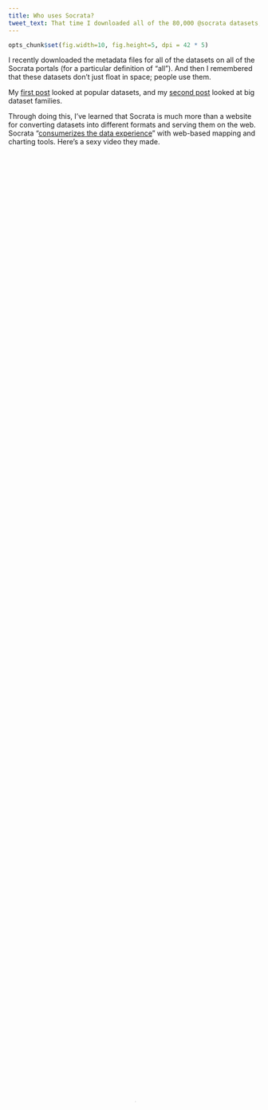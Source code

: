 ```yaml
---
title: Who uses Socrata?
tweet_text: That time I downloaded all of the 80,000 @socrata datasets, I also downloaded the 10,000 users.
---
```

```r
opts_chunk$set(fig.width=10, fig.height=5, dpi = 42 * 5)
```
I recently downloaded the metadata files for all
of the datasets on all of the Socrata portals (for a particular definition
of "all"). And then I remembered that these datasets don't just float in
space; people use them.

My [first post](/!/socrata-summary) looked at popular datasets, and
my [second post](/!/socrata-genealogies) looked at big dataset families.

Through doing this, I've learned that Socrata is much more than a website
for converting datasets into different formats and serving them on the web.
Socrata "[consumerizes the data experience](http://www.socrata.com/open-innovation/)"
with web-based mapping and charting tools. Here's a sexy video they made.

<video controls="" id="wistia_1" preload="none" poster="http://embed.wistia.com/deliveries/d86ff91b0a3b280ee4fd5fea9b65993d1b250340.jpg?image_crop_resized=640x360" style="width: 100%; height: 100%; position: relative; display: block;"><source src="http://embed.wistia.com/deliveries/37d0ddf8aeb21db020b1059c10c62373c9140734/file.mp4" type="video/mp4"></video>


I live in this bubble of people who know how to use computers, so Socrata's
charting tools seem really clunky and stupid to me, but it turns out that
these clunky tools can be outrageously useful people who aren't strange like me.

[Nicole Neditch](https://twitter.com/nneditch) told me of one instance where someone in the Oakland government made a pie chart in
the Socrata data portal and embedded that in a blog. If Oakland hadn't been using Socrata,
the result probably would have been less exciting; Nicole said that the person probably
would have made a chart in Excel, exported that to a PDF and added a download link.

I wanted to find more people like this. That is, I want to see how people's approach to analysis
changes because of these web-based analysis tools that are strongly integrated
with both the data being analyzed and with web-based presentation formats.
So in this third post, I look at people who use Socrata's analysis tools substantially
and otherwise interestingly.

## The user data format
In order to do this analysis, I'm going to take user data from Socrata, and this
involves learning more about Socrata's API.

I'm still using the same 80,000 JSON files that I [downloaded](/!/socrata-summary) last month.
Each of these metadata files describes a Socrata [view](/!/socrata-genealogies#term-view).
Some of these JSON files are duplicates (because of
[federation](/!/socrata-genealogies#term-federation)),
so there are only about 50,000 unique views.
(And the other 30,000 are exact duplicates, so deduplicating was easy.)

![Diagram indicating that each view has one owner and one table author](<%= @item.identifier %>format-sketch.jpg)

Among the many fields in each JSON file are
fields are two fields related to the people who interacted with that view.
These fields are the `owner` and  `tableAuthor` fields. These fields are
both hashes/dictionaries/arrays with user information. For example, here's
mine.

    {
        "id" : "x73b-9d8f",
        "displayName" : "Thomas Levine",
        "emailUnsubscribed" : false,
        "privacyControl" : "login",
        "profileLastModified" : 1371141485,
        "screenName" : "Thomas Levine"
    }

### Owner
The `owner` field is quite straightforward; it's simply the person who
created the view, be it a
[dataset](/!/socrata-genealogies#term-dataset),
[chart](/!/socrata-genealogies#term-chart),
[map](/!/socrata-genealogies#term-map) or
[whatever](/!/socrata-genealogies#term-other-view-types).

### Table Author
The `tableAuthor` field is the person who uploaded the
[table](/!/socrata-genealogies#term-table) (source data) associated
with the view. For datasets, this is the same as the owner, but for charts,
maps and filtered views, it might be different; one person may have uploaded
the data, and another person might have made the chart. "view", "dataset",
"map", "chart", "filtered view" and "table" all have rather special meanings
inside Socrata, so you should read my [post on that](/!/socrata-genealogies)
if the previous sentence didn't make sense.

## Extracting the user data
I already had a system for storing all of the Socrata metadata, so I just needed to write a
[sloppy function](https://github.com/tlevine/socrata-analysis/blob/e3d12254e928f986f1a83ed2099577e289048b94/numbers/run.py#L207)
to query it. This resulted in an SQLite3 database, which I converted to a
[CSV file](https://raw.github.com/tlevine/socrata-analysis/e3d12254e928f986f1a83ed2099577e289048b94/users.csv)
and read into R.

Rather than remembering which tables and datasets everyone owned, that function
just remembers how many. Maybe I'll do something with the links later.

## Data summary
The user data frame schema looks like this.

```r
str(users)
```

### Missing data
Not everyone had all of the fields.

```r
a <- t(as.data.frame(lapply(users, function(variable){ sum(!is.na(variable)) } )))
missingness <- data.frame(
  variable = rownames(a),
  present.value = a[,1]
)
missingness <- missingness[order(missingness$present.value, decreasing = T),]
old.mar <- par()$mar
par(mar = c(5, 12, 4, 2))
barplot(
  (missingness$present.value),
  names.arg = missingness$variable,
  border = NA, col = 'grey', axes = F, horiz = T, las = 1,
  xlim = c(0, 12000),
  main = 'How complete is the user profile metadata?',
  xlab = 'Number of users with the field',
  ylab = ''
)
axis(1, at = seq(0, 12000, 2000))
abline(v = nrow(users), col = 2, lty = 2)
text(x = nrow(users), y = 15, labels = paste(nrow(users), 'total users'), col = 2, pos = 2)
text(x = 2500, y = 14, labels = 'Missing data', col = 2)
text(x = 10000, y = 3, labels = 'Complete data', col = 2)
par(mar = old.mar)
```

### How many views do people have?

```r
plot.count(users$n_views, 'views', col = (users$id == 'e8ug-wzay') + 1)
text(x = 0, y = 1.2, labels = 'Most users\nhave one view', pos = 4, col = 2)
text(x = 3.5, y = 1.5, labels = 'Data.gov Program\nManagement Office', col = 2)
```

Most users (`r sum(users$n_views == 1)` to be exact) have exactly one view.
Actually, there are probably even more with no views, but I don't have the
data on them.

That one way off to the right is the Data.gov Program Management Office,
with `r users['e8ug-wzay','n_views']`. 

### How many tables?

Let's make that same plot but for the number of tables. (A table is a raw
uploaded dataset, before any view filtering. A table can have many views,
and a view has only one table.)

```r
plot.count(users$n_tables, 'tables', col = 1 + (!is.na(users$roleName) & (users$roleName == 'publisher' | users$roleName == 'administrator')))
text(x = 3.5, y = 1.5, labels = 'Data.gov Program\nManagement Office', col = 2)
```

That point off to the right is again the Data.gov Program Management Office.

### How many derived views?
When you upload a tabular data file to Socrata, Socrata creates a "table" and
a "dataset" view on that table. When you filter a view inside Socrata, Socrata
creates a new view but no new table. Thus, the difference between number of
tables and number of views tells us how many derived views people have made.
I think.

```r
plot.count(users$n_views - users$n_tables, 'derived views', col = 1 + ((!is.na(users$roleName) & (users$roleName == 'publisher' | users$roleName == 'administrator'))))
```

It also turns out that 65 users have more tables than views. This appears to be
mostly publishers. Maybe this is something about how the import API works that I
don't understand.

## Aside from data publishers and Socrata employees, who uses Socrata a lot?
I wanted to find people who have used Socrata a lot without being employed by
Socrata or data-publishing governments. I started out by trying to separate
employees of Socrata and data-publishers from everyone else. That was a bit
harder than you might expect.

### More tables than views
As I mentioned earlier, I didn't realize that this was possible to have more
tables than views. How does that happen?

#### An example
One case is [rseel](https://data.oregon.gov/profile/rseel/izyb-s78c?).
He is the author behind a private table, and 
[Cam Caldwell](http://www.socrata.com/company-info/leadership/), who works for Socrata, made 
[this view](https://data.oregon.gov/Health-Human-Services/WIC-Authorized-Vendors/5ew8-h6d9?)
based on that table. So some of the situations where people have tables but no views might
occur because of private views; the original dataset is private, and some views on that
dataset are public.

We care about this because this might be a way of identifying people who work
for data publishers. Considering that this private dataset is posted on Oregon's
portal and that a Socrata employee made a view based on it, I suspect that rseel
works for Oregon, or maybe Socrata.

#### More users like this
I looked at more of the users who had more tables than views.

    subset(users, n_tables > n_views)[c('displayName', 'roleName', 'flags', 'n_tables', 'n_views')]

I looked up a few of them with a search engine, and they mostly
[seem](http://www.linkedin.com/in/jkray)
[to](http://www.imaginaryrobots.net/resumes/Jesse_van_Herk_resume.pdf)
[be](http://www.linkedin.com/in/debraagagne)
[government](http://www.whitehouse.gov/champions/technology-and-innovation/waldo-jaquith)
[employees](http://waldo.jaquith.org/).
So I think I can count people as employees of data publishers or Socrata
if they have more tables than views.

### Role names
I noticed that most of the people in the above list have
`roleName` fields. Very few people have `roleName` fields, so
I think that people tend to have a `roleName` field
if and only if they work for data publishers. To investigate that,
let's look at the number of views that each person owns by the different
roles of user.

```r
user.views.by.role <- ddply(users, 'roleName', function(users.role) {
  c(
    mean.number.of.views = mean(users.role$n_views),
    number.of.users = nrow(users.role)
  )
})
```

It looks like publishers and administrators (red) make more views. Big surprise.
Moreover, few people have roles, and people with roles tend to have more data
than people without roles. This supports my suspicion that people with roles
are data publishers. To test that a bit more precisely, let's compare that to
my other suspected indicator of data-publisher-ness: Whether people have more
tables than views. Here's a plot of that.

```r
users$more.tables <- users$n_tables > users$n_views
users.roleNames <- ddply(users, 'more.tables', function(df) {
  out <- data.frame(
    has.role = c(T,F),
    prop = c(
      mean(df$has.role),
      1 - mean(df$has.role)
    )
  )
})
barplot(users.roleNames$prop[users.roleNames$more.tables],
  names.arg = c('Has a roleName', 'No roleName'),
  ylim = 0:1, border = NA, las = 1,
  ylab = 'Proportion of users with more tables than views',
  xlab = 'User group', main = 'Are roleNames for data publisher employees?'
)
```

If we want to get all statistical about it, we can run
Fisher's Exact test.

```r
fisher.test(table(users$n_tables > users$n_views, users$has.role))
```

and find that these counts are indeed disproportionate. 

This is all to say that **`roleName` appears to be a decent proxy for "data publisher"**.

### Flags
In a similar vein, I looked at Socrata users with a `flags` field.
`r sum(!is.na(users$flags))` users have a non-empty `flags` field, and
the value of that field is `["admin"]` for all of these users.
Here are those users.

```r
users$has.flag <- !is.na(users$flags)
subset(users, has.flag)['displayName']
```

These appear to all be Socrata employees.

Hmm. Does anyone have both a `roleName` and a flag?

```r
subset(users, has.flag & has.role)[c('displayName', 'roleName')]
```

[Beth](http://www.socrata.com/newsroom-article/government-innovator-beth-blauer-joins-socrata/)
and [Bryant](www.linkedin.com/in/bryantlau) are both
Socrata employees. I don't know why they have `roleName` fields.

Anyway, it looks like the **`flags` field is a decent proxy for "Socrata employee"**.

### Ordinary citizens
If having a `flags` field means you work for Socrata and
having a `roleName` means you work for a data publisher (a government, usually),
then maybe people with neither `flags` nor a `roleName` are the
citizens that Socrata is trying to empower.

#### No flags, no roles
```r
citizens <- subset(users, !has.flag & !has.role)
columns <- c('displayName', 'n_tables', 'n_views')
head(citizens[order(citizens$n_views, decreasing = T),columns])
```

Hmm okay they're not all citizens. For example,
"[Public Datasets](https://opendata.socrata.com/profile/Public-Datasets/vc35-nh3p)"
appears to be [recovery.gov](http://www.recovery.gov)'s open data initiative,
which is running on [opendata.socrata.com](https://opendata.socrata.com)
rather than on a separate portal.

#### Also no tables
Maybe we should also expect citizens not to have uploaded any tables.

```r
citizens <- subset(users, !has.flag & !has.role & n_tables == 0)
head(citizens[order(citizens$n_views, decreasing = T),columns])
```

Now we're getting somewhere.

[Njbate](https://explore.data.gov/profile/Njbate/jyr3-c2kp?)
made a bunch of filtered views on the
[FEC Contributions dataset](https://explore.data.gov/Contributors/FEC-Contributions/4dkz-64bn).

[CPHA](https://data.baltimorecity.gov/profile/CPHA/cif6-aywu?)
made a bunch of filtered views on the
[Baltimore 311 request dataset](https://data.baltimorecity.gov/Community/311-Customer-Service-Requests/9agw-sxsr).

The [Kenya Open Data Bot](https://opendata.go.ke/profile/Kenya-Open-Data-Bot/teh5-ns3w?)
made a bunch of charts on a few different datasets.
These charts are quite popular, and they account for a quarter of Kenya's open data portal.

Anyway, I see a pattern here: Users with the most views
just made different filters on the same dataset.

#### With a profile image
Let's try this yet again, but this time, let's look only at people with profile images.

```r
citizens <- subset(users, !has.flag & !has.role & n_tables == 0 & !is.na(profileImageUrlLarge))
columns <- c('displayName', 'n_tables', 'n_views', 'profileImageUrlLarge')
head(citizens[order(citizens$n_views, decreasing = T),columns], 10)
```

I ran queries like this to find what portals and data they used.

    subset(socrata, owner.id == 'aeze-ppu4')[c('portal', 'id', 'tableId', 'name', 'viewCount')]
    table(subset(socrata, owner.id == 'aeze-ppu4')$portal)

They look more like real people doing real analysis.

![not The White House](images/not The White House.jpg)

[not The White House](https://explore.data.gov/profile/not-The-White-House/732w-crxq)
is "[w]ay more open and transparent than the official White House website."
It's another account that's just making filters on one dataset, but they're a bit more
creative, diverse and involved. Here are some of her popular views.

* [People who went on the West Wing tour](https://explore.data.gov/dataset/West-Wing-Tour/e8wt-55cb)
* [People who played basketball at the White House](https://explore.data.gov/dataset/People-who-played-basketball-at-the-White-House/a4h3-3v3x)
* [Secret Service BBQ](https://explore.data.gov/dataset/Secret-Service-BBQ/tgmj-eaig)

not The White House also has its own separate website, 
[whitehouse.gov1.info](http://whitehouse.gov1.info/),
which is a parody of the [official White House website](http://www.whitehouse.gov/).

![Picture of NL](<%= @item.identifier %>NL.jpg)

[NL](https://finances.worldbank.org/profile/NL/aeze-ppu4)
used to do a lot with World Bank data, though she hasn't for a few months.

She also has some views
[on databox.worldbank.org](https://databox.worldbank.org/profile/NL/aeze-ppu4).
Interestingly, that portal didn't show up in my list of Socrata portals.

![Picture of VinylFox](<%= @item.identifier %>VinylFox.jpg)

[VinylFox](https://data.baltimorecity.gov/profile/VinylFox/86yi-jydw?)
has also made a bunch of interesting filters on Baltimore data.
His website discusses this [a bit more](http://www.vinylfox.com/about/).
<!-- Talk to him. -->

![Picture of Dave Francis Rodrigues](<%= @item.identifier %>Dave Francis Rodrigues.jpg)

[Dave](https://finances.worldbank.org/profile/Dave-Francis-Rodrigues/ef7y-9vvy?)
has made a lot of filters and charts about India.
He also names his views really well. In particular, I like his hack of prefixing
all of the titles with "Dave_"; this gets around how Socrata doesn't make it particularly
clear who created the view that you are looking at.

#### Everyone else
I looked at a few specific Socrata users who are doing interesting things,
but let's look a bit more broadly. The histogram below shows how many views
users have created. Here, I'm including people without profile pictures.

```r
citizens <- subset(users, !has.flag & !has.role & n_tables == 0)
hist(citizens$n_views,
  col = 1, border = NA,
  xlab = 'Number of Socrata views created by the user',
  ylab = 'Number of users', main = 'How many views do Socrata users make?'
)
```

Here it is again, but leaving out the top ten users to make it easier to see.

```r
citizens <- subset(users, !has.flag & !has.role & n_tables == 0)
hist(citizens$n_views[citizens$n_views < 30],
  col = 1, border = NA,
  xlab = 'Number of Socrata views created by the user',
  ylab = 'Number of users', main = 'How many views do Socrata users make?'
)
```

As you might expect, most people make only one view.
In fact, there are probably even more users with no views.

I'm more concerned with the right side of the graph.
As we should expect, far fewer people have made 10 views than 1 view.
But look at the absolute counts. Only `r sum(users$n_views >= 10)`
users have made at least 10 views. Keep in mind that this includes
all of the users who have made a public view on any of the
`r length(unique(socrata$portal))` portals; this number seems quite low.

Also keep in mind that that's *all* of the users with at least 10 views;
if we look at only the users whom I've identified as citizens, it drops
to `r sum(is.na(users$flags) & is.na(users$roleName) & users$n_tables == 0 & users$n_views >= 10)`,
or fewer than one user per portal. Quite low.

## Conclusions, lessons, ideas, &c.

### API documentation
Most of my work on this is still just in figuring out what the API fields mean and documenting them.
Some of you reading this are probably building developer APIs, so keep this in
mind: If you don't document your API fully, some random person might come along
and document it for you, which might be highly embarrassing and/or highly convenient.

Now on to some more serious conclusions.

### Big users
Unsurprisingly, data publishers create lots of views. And Data.gov is crazy.
Aside from data publishers, there are a few accounts that make lots of filters
on the same dataset. These accounts might be bots; one of them is even called
the "Kenya Open Data Bot".

I found some accounts (not The White House, NL, VinylFox and Dave Francis
Rodrigues) that are making lots of diverse filters and maps with Socrata
in study of a particular topic. Are these the prime examples of "consumer"
data analysts, as Socrata aims to create? I'm gonna try to get in touch
with them to see how they use Socrata in their research.

On the other hand, maybe view count isn't the best metric of how intensely
people use Socrata.

### One portal
Very few of the big users that I discuss above uses more than one Socrata portal.
This certainly makes sense as Socrata open data portals are presented as if they're
separate installations of the software. You can use the same account for all of the
portals, but there's no obvious way to search across portals or get a list of all
of the portals.

I wonder whether people would use data from multiple portals if it were easier to
search across portals. I think someone should set up a Socrata portal that
federates all of the other portals; maybe people would use Socrata Open Data Portal
software differently if they could easily collect and analyze data from all of the portals.

On the other hand, maybe they wouldn't. A couple of the bigger users I found
were using World Bank data, and it's quite possible that the data in the other portals
aren't that relevant to them.

### People don't use Socrata that much. Or do they?
If people are using Socrata's data analysis tools, we should expect lots of
views to be created.
Searching across all of the portals, I found fewer than 500 users with at
least 10 views. This is less than ten such users per portal, which doesn't
seem like a lot. And almost all of these users are data publishers or Socrata
employees, so hardly any citizens seem to be analyzing Socrata data.

Or maybe they're just not using using Socrata's analysis tools.
I think that people get good at one way of using computers and then never learn other ways.
(I credit this theory to [Alec Story](https://plus.google.com/116070987814199239957/posts).)
This applies for my former neighbor who could check her email just fine with the old
email software but got confused when she got a new computer with a new version of the email software.
This also applies for people like me who are stuck using R because they know all sorts of
[magical R incantations](/!/r-spells-for-data-wizards) even though they know that
[R is completely insensible](https://stat.ethz.ch/pipermail/r-help/2010-September/252618.html).

Getting back to Socrata, I suspect that people are using the Socrata data to some
degree but that they're downloading the dataset manually analyzing it in Excel.
(And it would be cool to test this suspicion, but I haven't yet come up with a good way of doing that.)

If this is what is happening, it would be really cool to have stronger integrations
between Excel and Socrata. Currently, you just download a view in Excel format and then
open it. What if there were an Excel macro that would synchronize a table in Excel
with a view in Socrata? Or a plugin that would let you upload reports from Excel back
to Socrata?

If people are analyzing open data in Excel and then disseminating the findings as
paper documents, then we're not maintaining the openness of the data.
There are a lot of situations where the analyst wants the analysis to stay private,
but there are also a lot of situations where the analyst would love to share the
analysis publicly if only it were easier.

## A request for data
I managed to find a few interesting users, but I'm somewhat disappointed.
The available data are quite coarse, few variables are exposed.

On the other hand, portal administrators have do have access to these data! If you run a portal,
you should be studying these usage data in order to understand what data people are using,
how people are using it and how you can improve your open data offerings.

Actually, even better, you should just open the usage data
[like Oregon did](https://data.oregon.gov/analytics) so I can do this for you.
If you administrate a portal makes your analytics page public. And if you don't
administrate a portal, convince your local portal administrator to. It's just
one box in administrator dashboard that you need to click.

Open data!
